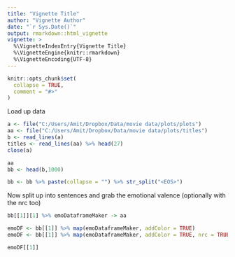 ```yaml
---
title: "Vignette Title"
author: "Vignette Author"
date: "`r Sys.Date()`"
output: rmarkdown::html_vignette
vignette: >
  %\VignetteIndexEntry{Vignette Title}
  %\VignetteEngine{knitr::rmarkdown}
  %\VignetteEncoding{UTF-8}
---
```


```r
knitr::opts_chunk$set(
  collapse = TRUE,
  comment = "#>"
)
```

Load up data

```r
a <- file("C:/Users/Amit/Dropbox/Data/movie data/plots/plots")
aa <- file("C:/Users/Amit/Dropbox/Data/movie data/plots/titles")
b <- read_lines(a)
titles <- read_lines(aa) %>% head(27)
close(a)

aa
bb <- head(b,1000)

bb <- bb %>% paste(collapse = "") %>% str_split("<EOS>")
```

Now split up into sentences and grab the emotional valence (optionally with the nrc too)
```r
bb[[1]][1] %>% emoDataframeMaker -> aa

emoDF <- bb[[1]] %>% map(emoDataframeMaker, addColor = TRUE)
emoDF <- bb[[1]] %>% map(emoDataframeMaker, addColor = TRUE, nrc = TRUE)

emoDF[[1]]
```




